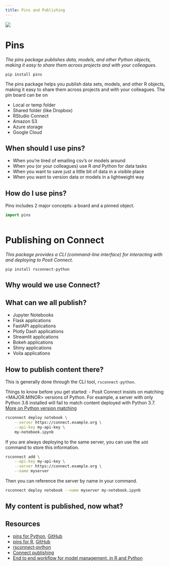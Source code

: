 ```yaml
---
title: Pins and Publishing
---
```


![](download.png)

# Pins

_The pins package publishes data, models, and other Python objects, making it easy to share them across projects and with your colleagues._

`pip install pins`

The pins package helps you publish data sets, models, and other R objects, making it easy to share them across projects and with your colleagues. The pin board can be on

- Local or temp folder
- Shared folder (like Dropbox)
- RStudio Connect
- Amazon S3
- Azure storage
- Google Cloud

## When should I use pins?

-   When you're tired of emailing csv's or models around
-   When you (or your colleagues) use R *and* Python for data tasks
-   When you want to save just a little bit of data in a visible place
-   When you want to version data or models in a lightweight way

## How do I use pins?

Pins includes 2 major concepts: a board and a pinned object.

```python
import pins
```

```python

```

# Publishing on Connect

_This package provides a CLI (command-line interface) for interacting with and deploying to Posit Connect._

`pip install rsconnect-python`

## Why would we use Connect?



## What can we all publish?

-   Jupyter Notebooks
-   Flask applications
-   FastAPI applications
-   Plotly Dash applications
-   Streamlit applications
-   Bokeh applications
-   Shiny applications
-   Voila applications

## How to publish content there?

This is generally done through the CLI tool, `rsconnect-python`.

Things to know before you get started:
- Posit Connect insists on matching <MAJOR.MINOR> versions of Python. For example, a server with only Python 3.8 installed will fail to match content deployed with Python 3.7. [More on Python version matching](https://docs.posit.co/connect/admin/python/#python-version-matching)

``` bash
rsconnect deploy notebook \
    --server https://connect.example.org \
    --api-key my-api-key \
    my-notebook.ipynb
```


If you are always deploying to the same server, you can use the `add` command to store this information.

``` bash
rsconnect add \
    --api-key my-api-key \
    --server https://connect.example.org \
    --name myserver
```

Then you can reference the server by name in your command.

``` bash
rsconnect deploy notebook --name myserver my-notebook.ipynb
```

## My content is published, now what?

## Resources

-   [pins for Python](https://rstudio.github.io/pins-python/intro.html), [GitHub](https://github.com/rstudio/pins-python)
-   [pins for R](https://github.com/rstudio/pins-r), [GitHub](https://pins.rstudio.com/)
-   [rsconnect-python](https://github.com/rstudio/rsconnect-python)
-   [Connect publishing](https://docs.posit.co/rsconnect-python/)
- [End to end workflow for model management, in R and Python](https://colorado.posit.co/rsc/connect/#/apps/0c1cad91-1e46-4eb9-9e15-713ce5c87566/access/6080)